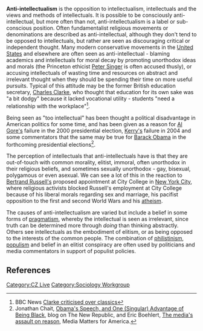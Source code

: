 {{subpages}}

'''Anti-intellectualism''' is the opposition to intellectualism, intellectuals and the views and methods of intellectuals. It is possible to be consciously anti-intellectual, but more often than not, anti-intellectualism is a label or sub-conscious position. Often fundamentalist religious movements or denominations are described as anti-intellectual, although they don't tend to be opposed to intellectuals, but rather are seen as discouraging critical or independent thought. Many modern conservative movements in the [[United States]] and elsewhere are often seen as anti-intellectual - blaming academics and intellectuals for moral decay by promoting unorthodox ideas and morals (the Princeton ethicist [[Peter Singer]] is often accused thusly), or accusing intellectuals of wasting time and resources on abstract and irrelevant thought when they should be spending their time on more useful pursuits. Typical of this attitude may be the former British education secretary, [[Charles Clarke]], who thought that education for its own sake was "a bit dodgy" because it lacked vocational utility - students "need a relationship with the workplace"<ref>BBC News [http://news.bbc.co.uk/1/hi/education/2712833.stm Clarke criticised over classics]</ref>.

Being seen as "too intellectual" has been thought a political disadvantage in American politics for some time, and has been given as a reason for [[Al Gore|Al Gore's]] failure in the 2000 presidential election, [[John Kerry|Kerry's]] failure in 2004 and some commentators that the same may be true for [[Barack Obama]] in the forthcoming presidential elections<ref>Jonathan Chait, [http://blogs.tnr.com/tnr/blogs/the_plank/archive/2008/03/18/obama-s-speech-and-one-singular-advantage-of-being-black.aspx Obama's Speech, and One (Singular) Advantage of Being Black], blog on The New Republic, and Eric Boehlert, [http://mediamatters.org/columns/200706120005 The media's assault on reason], Media Matters for America.</ref>.

The perception of intellectuals that anti-intellectuals have is that they are out-of-touch with common morality, elitist, immoral, often unorthodox in their religious beliefs, and sometimes sexually unorthodox - gay, bisexual, polygamous or even asexual. We can see a lot of this in the reaction to [[Bertrand Russell|Bertrand Russell's]] proposed appointment at City College in [[New York City]], where religious activists blocked Russell's employment at City College because of his liberal morals regarding sex and marriage, his pacifist opposition to the first and second World Wars and his [[atheism]].

The causes of anti-intellectualism are varied but include a belief in some forms of [[pragmatism]], whereby the intellectual is seen as irrelevant, since truth can be determined more through ''doing'' than thinking abstractly. Others see intellectuals as the embodiment of elitism, or as being opposed to the interests of the common people. The combination of [[philistinism]], [[populism]] and belief in an elitist conspiracy are often used by politicians and media commentators in support of populist policies.

== References ==
<references />

[[Category:CZ Live]]
[[Category:Sociology Workgroup]]